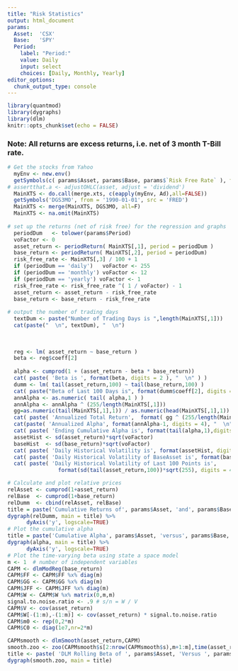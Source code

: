 ```yaml
---
title: "Risk Statistics"
output: html_document
params:
  Asset:  'CSX'
  Base:   'SPY'
  Period:
    label: "Period:"
    value: Daily
    input: select
    choices: [Daily, Monthly, Yearly]
editor_options: 
  chunk_output_type: console
---
```


```r
library(quantmod)
library(dygraphs)
library(dlm)
knitr::opts_chunk$set(echo = FALSE)
```

### Note: All returns are excess returns, i.e. net of 3 month T-Bill rate.

```r

# Get the stocks from Yahoo
  myEnv <- new.env()
  getSymbols(c( params$Asset, params$Base, params$`Risk Free Rate` ), from = '1990-01-01', env = myEnv)
# assertthat.a <- adjustOHLC(asset, adjust = 'dividend')
  MainXTS <- do.call(merge.xts, c(eapply(myEnv, Ad),all=FALSE))
  getSymbols('DGS3MO', from = '1990-01-01', src = 'FRED')
  MainXTS <- merge(MainXTS, DGS3MO, all=F)
  MainXTS <- na.omit(MainXTS)
 
# set up the returns (net of risk free) for the regression and graphs  
  periodDum   <- tolower(params$Period)
  voFactor <- 0
  asset_return <- periodReturn( MainXTS[,1], period = periodDum )
  base_return <- periodReturn( MainXTS[,2], period = periodDum)
  risk_free_rate <- MainXTS[,3] / 100 + 1
  if (periodDum == 'daily')   voFactor <- 255
  if (periodDum == 'monthly') voFactor <- 12
  if (periodDum == 'yearly') voFactor <- 1  
  risk_free_rate <- risk_free_rate ^( 1 / voFactor) - 1
  asset_return <- asset_return - risk_free_rate
  base_return <- base_return - risk_free_rate
 
# output the number of trading days  
  textDum <- paste("Number of Trading Days is ",length(MainXTS[,1]))
  cat(paste("  \n", textDum), "  \n")
  
   
  
  reg <- lm( asset_return ~ base_return )
  beta <- reg$coeff[2]
 
  alpha <- cumprod(1 + (asset_return - beta * base_return))
  cat( paste( 'Beta is ', format(beta, digits = 2 ), "  \n" ) )
  dumm <- lm( tail(asset_return,100) ~ tail(base_return,100) )
  cat( paste("Beta of Last 100 Days is", format(dumm$coeff[2], digits = 3), "  \n") )
  annAlpha <- as.numeric( tail( alpha,1 ) )
  annAlpha <- annAlpha ^ (255/length(MainXTS[,1]))
  gg=as.numeric(tail(MainXTS[,1],1)) / as.numeric(head(MainXTS[,1],1))
  cat( paste( 'Annualized Total Return',  format( gg ^ (255/length(MainXTS[,1]))-1,digits = 4 ), "  \n" ) )
  cat(paste( 'Annualized Alpha', format(annAlpha-1, digits = 4), "  \n" ) )
  cat( paste( 'Ending Cumulative Alpha is', format(tail(alpha,1),digits = 4), "  \n" ) )
  assetHist <- sd(asset_return)*sqrt(voFactor)
  baseHist  <- sd(base_return)*sqrt(voFactor)
  cat( paste( 'Daily Historical Volatility is', format(assetHist, digits = 4), "  \n" ) )
  cat( paste( 'Daily Historical Volatility of BaseAsset is', format(baseHist, digits = 4), "  \n" ) )
  cat( paste( 'Daily Historical Volatility of Last 100 Points is', 
                format(sd(tail(asset_return,100))*sqrt(255), digits = 4), "  \n" ) )
```

```r
# Calculate and plot relative prices
relAsset <- cumprod(1+asset_return)
relBase  <- cumprod(1+base_return)
relDumm  <- cbind(relAsset, relBase)
title = paste('Cumulative Returns of', params$Asset, 'and', params$Base, collapse='   ')
dygraph(relDumm, main = title) %>% 
      dyAxis('y', logscale=TRUE)
# Plot the cumulative alpha
title = paste('Cumulative Alpha', params$Asset, 'versus', params$Base, collapse='   ')
dygraph(alpha, main = title) %>% 
      dyAxis('y', logscale=TRUE)
# Plot the time-varying beta using state a space model
m <- 1  # number of independent variables
CAPM <- dlmModReg(base_return)
CAPM$FF <- CAPM$FF %x% diag(m)
CAPM$GG <- CAPM$GG %x% diag(m)
CAPM$JFF <- CAPM$JFF %x% diag(m)
CAPM$W <- CAPM$W %x% matrix(0,m,m)
signal.to.noise.ratio <- .9 # s/n = W / V
CAPM$V <- cov(asset_return)
CAPM$W[-(1:m),-(1:m)] <- cov(asset_return) * signal.to.noise.ratio
CAPM$m0 <- rep(0,2*m)
CAPM$C0 <- diag(1e7,nr=2*m)

CAPMsmooth <- dlmSmooth(asset_return,CAPM)
smooth.zoo <- zoo(CAPMsmooth$s[2:nrow(CAPMsmooth$s),m+1:m],time(asset_return))
title <- paste( 'DLM Rolling Beta of ', params$Asset, 'Versus ', params$Base)
dygraph(smooth.zoo, main = title)
```



